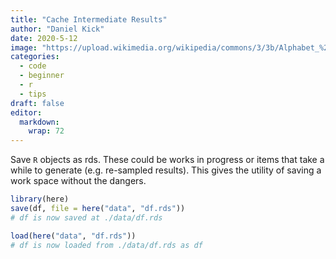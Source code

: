 ```yaml
---
title: "Cache Intermediate Results"
author: "Daniel Kick"
date: 2020-5-12
image: "https://upload.wikimedia.org/wikipedia/commons/3/3b/Alphabet_%281880%29_p.41.jpg"
categories: 
  - code
  - beginner
  - r
  - tips
draft: false
editor:
  markdown: 
    wrap: 72
---
```


Save `R` objects as rds. These could be works in progress or items that take a while to generate (e.g. re-sampled results). This gives the utility of saving a work space without the dangers.

``` r
library(here)
save(df, file = here("data", "df.rds"))
# df is now saved at ./data/df.rds

load(here("data", "df.rds"))
# df is now loaded from ./data/df.rds as df
```